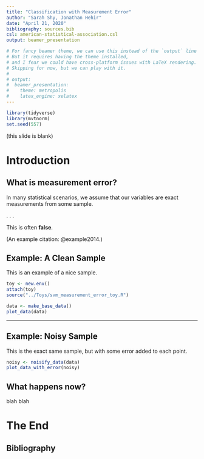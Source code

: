 ```yaml
---
title: "Classification with Measurement Error"
author: "Sarah Shy, Jonathan Hehir"
date: "April 21, 2020"
bibliography: sources.bib
csl: american-statistical-association.csl
output: beamer_presentation

# For fancy beamer theme, we can use this instead of the `output` line above.
# But it requires having the theme installed,
# and I fear we could have cross-platform issues with LaTeX rendering.
# Skipping for now, but we can play with it.
#
# output:
#  beamer_presentation:
#    theme: metropolis
#    latex_engine: xelatex
---
```


```r
library(tidyverse)
library(mvtnorm)
set.seed(557)
```

(this slide is blank)

# Introduction

## What is measurement error?

In many statistical scenarios, we assume that our variables are exact measurements from some sample.

. . .

This is often **false**.

(An example citation: @example2014.)

## Example: A Clean Sample

This is an example of a nice sample.

```r
toy <- new.env()
attach(toy)
source("../Toys/svm_measurement_error_toy.R")

data <- make_base_data()
plot_data(data)
```

---

## Example: Noisy Sample

This is the exact same sample, but with some error added to each point.

```r
noisy <- noisify_data(data)
plot_data_with_error(noisy)
```

## What happens now?

blah blah


<!--
data <- make_base_data()
plot_data(data)

noisy <- noisify_data(data)
plot_data(noisy)

svm_metrics(data)
svm_metrics(noisy)

# simulate actual measurement error
sim_results <- run_simulations(data, 500)

# simulate measurement error on top of a given noisy observation
sim_results_noisy <- run_simulations(noisy, 500)

# simulate measurement error with double noise
sim_results_double <- run_simulations(data, 500, 2)

sim_results_combined <- bind_rows(
  sim_results %>% add_column(noise = "on true data"),
  sim_results_double %>% add_column(noise = "on true data twice"),
  sim_results_noisy %>% add_column(noise = "on noisy observation")
)

ggplot(sim_results_combined) + geom_boxplot(aes(x = noise, y = accuracy))
var(sim_results$accuracy)
var(sim_results_noisy$accuracy)


-->

# The End

## Bibliography

